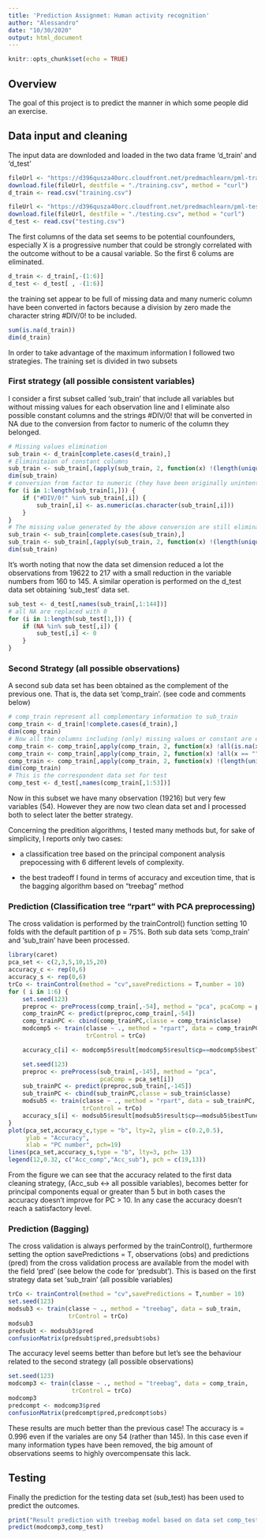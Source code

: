 ```yaml
---
title: 'Prediction Assignmet: Human activity recognition'
author: "Alessandro"
date: "10/30/2020"
output: html_document
---
```


```r
knitr::opts_chunk$set(echo = TRUE)
```

## Overview

The goal of this project is to predict the manner in which some people did an exercise. 

## Data input and cleaning
The input data are downloded and loaded in the two data frame 'd_train' and 'd_test'
```r
fileUrl <- "https://d396qusza40orc.cloudfront.net/predmachlearn/pml-training.csv"
download.file(fileUrl, destfile = "./training.csv", method = "curl")
d_train <- read.csv("training.csv")

fileUrl <- "https://d396qusza40orc.cloudfront.net/predmachlearn/pml-testing.csv"
download.file(fileUrl, destfile = "./testing.csv", method = "curl")
d_test <- read.csv("testing.csv")
```
The first columns of the data set seems to be potential counfounders, especially X is a progressive number that could be strongly correlated with 
the outcome without to be a causal variable. So the first 6 colums are eliminated.
```r
d_train <- d_train[,-(1:6)]
d_test <- d_test[ , -(1:6)]
```
the training set appear to be full of missing data and many numeric column have been converted in factors because a division by zero made the character string #DIV/0! to be included.

```r
sum(is.na(d_train))
dim(d_train)
```

In order to take advantage of the maximum information I followed two strategies.
The training set is divided in two subsets

### First strategy (all possible consistent variables)

I consider a first subset called 'sub_train' that include all variables but without missing values for each observation line and I eliminate also possible constant columns and the strings #DIV/0! that will be converted in NA due to the conversion from factor to numeric of the column they belonged.
```r
# Missing values elimination
sub_train <- d_train[complete.cases(d_train),]
# Eliminitaion of constant columns
sub_train <- sub_train[,(apply(sub_train, 2, function(x) !(length(unique(x)) == 1)))]
dim(sub_train)
# conversion from factor to numeric (they have been originally unintentionally  converted in factor by the presence of a character string)
for (i in 1:length(sub_train[1,])) {
    if ("#DIV/0!" %in% sub_train[,i]) {
        sub_train[,i] <- as.numeric(as.character(sub_train[,i]))
    }
}
# The missing value generated by the above conversion are still eliminated and again all possible constant columns
sub_train <- sub_train[complete.cases(sub_train),]
sub_train <- sub_train[,(apply(sub_train, 2, function(x) !(length(unique(x)) == 1)))]
dim(sub_train)
```
It's worth noting that now the data set dimension reduced a lot the observations from 19622 to 217 with a small reduction in the variable numbers from 160 to 145. A similar operation is performed on the d_test data set obtaining 'sub_test' data set.
```r
sub_test <- d_test[,names(sub_train[,1:144])]
# all NA are replaced with 0 
for (i in 1:length(sub_test[1,])) {
    if (NA %in% sub_test[,i]) {
        sub_test[,i] <- 0
    }
}
```

### Second Strategy (all possible observations)

A second sub data set has been obtained as the complement of the previous one. That is, the data set 'comp_train'. (see code and comments below)

```r
# comp_train represent all complementary information to sub_train  
comp_train <- d_train[!complete.cases(d_train),]
dim(comp_train)
# Now all the columns including (only) missing values or constant are eliminated
comp_train <- comp_train[,apply(comp_train, 2, function(x) !all(is.na(x)))]
comp_train <- comp_train[,apply(comp_train, 2, function(x) !all(x == ""))]
comp_train <- comp_train[,apply(comp_train, 2, function(x) !(length(unique(x)) == 1))]
dim(comp_train)
# This is the correspondent data set for test
comp_test <- d_test[,names(comp_train[,1:53])]
```
Now in this subset we have many observation (19216) but very few variables (54).
However they are now two clean data set and I processed both to select later the better strategy.

Concerning the predition algorithms, I tested many methods but, for sake of simplicity, I reports only two cases:

- a classification tree based on the principal component analysis prepocessing with 6 different levels of complexity.

- the best tradeoff I found in terms of accuracy and exceution time, that is the bagging algorithm based on "treebag" method

### Prediction (Classification tree "rpart" with PCA preprocessing)

The cross validation is performed by the trainControl() function setting 10 folds with the default partition of p = 75%.
Both sub data sets 'comp_train' and 'sub_train' have been processed.

```r
library(caret)
pca_set <- c(2,3,5,10,15,20)
accuracy_c <- rep(0,6)
accuracy_s <- rep(0,6)
trCo <- trainControl(method = "cv",savePredictions = T,number = 10)
for ( i in 1:6) {
    set.seed(123)
    preproc <- preProcess(comp_train[,-54], method = "pca", pcaComp = pca_set[i])
    comp_trainPC <- predict(preproc,comp_train[,-54])
    comp_trainPC <- cbind(comp_trainPC,classe = comp_train$classe)
    modcomp5 <- train(classe ~ ., method = "rpart", data = comp_trainPC,
                      trControl = trCo)

    accuracy_c[i] <- modcomp5$result[modcomp5$result$cp==modcomp5$bestTune[1,1],2]

    set.seed(123)
    preproc <- preProcess(sub_train[,-145], method = "pca", 
                          pcaComp = pca_set[i])
    sub_trainPC <- predict(preproc,sub_train[,-145])
    sub_trainPC <- cbind(sub_trainPC,classe = sub_train$classe)
    modsub5 <- train(classe ~ ., method = "rpart", data = sub_trainPC,
                     trControl = trCo)
    accuracy_s[i] <- modsub5$result[modsub5$result$cp==modsub5$bestTune[1,1],2]
}
plot(pca_set,accuracy_c,type = "b", lty=2, ylim = c(0.2,0.5),
     ylab = "Accuracy",
     xlab = "PC number", pch=19)
lines(pca_set,accuracy_s,type = "b", lty=3, pch= 13)
legend(12,0.32, c("Acc_comp","Acc_sub"), pch = c(19,13))
```
From the figure we can see that the accuracy related to the first data cleaning strategy, (Acc_sub <-> all possible variables), becomes better for principal components equal or greater than 5 but in both cases the accuracy doesn't improve for PC > 10. In any case the accuracy doesn't reach a satisfactory level.

### Prediction (Bagging)

The cross validation is always performed by the trainControl(), furthermore setting the option savePredictions = T, observations (obs) and predictions (pred) from the cross validation process are available from the model with the field 'pred' (see below the code for 'predsubt').
This is based on the first strategy data set 'sub_train' (all possible variables)

```r
trCo <- trainControl(method = "cv",savePredictions = T,number = 10)
set.seed(123)
modsub3 <- train(classe ~ ., method = "treebag", data = sub_train,
                 trControl = trCo)
modsub3
predsubt <- modsub3$pred
confusionMatrix(predsubt$pred,predsubt$obs)
````
The accuracy level seems better than before but let's see the behaviour related to the second strategy (all possible observations)
```r
set.seed(123)
modcomp3 <- train(classe ~ ., method = "treebag", data = comp_train,
                  trControl = trCo)
modcomp3
predcompt <- modcomp3$pred
confusionMatrix(predcompt$pred,predcompt$obs)
````
These results are much better than the previous case! The accuracy is = 0.996 even if the variales are ony 54 (rather than 145).  In this case even if many information types have been removed, the big amount of observations seems to highly overcompensate this lack.

## Testing 

Finally the prediction for the testing data set (sub_test) has been used to predict the outcomes.


```r

print("Result prediction with treebag model based on data set comp_test")
predict(modcomp3,comp_test)

````


